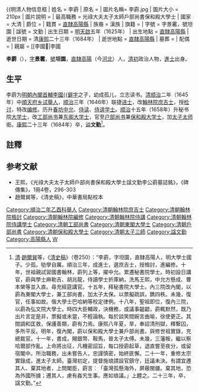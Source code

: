 {{明清人物信息框
| 姓名 = 李霨
| 原名 =
| 圖片名稱= 李霨.jpg
| 圖片大小 = 210px
| 圖片說明 = 
| 最高職務 = 光祿大夫太子太師戶部尚書保和殿大學士
| 國家 = 大清
| 爵位 = 
| 籍貫 = [[北直隸|直隸]][[高陽縣|高陽縣]]
| 族裔 = 漢族
| 旗籍 = 
| 字號 = 字景霱，號坦園
| 諡號 = 文勤
| 出生日期 = [[明|明]][[天啟_(明朝)|天啟]]五年（1625年）
| 出生地點 = [[北直隸|直隸]][[高陽縣|高陽縣]]
| 逝世日期 = 清[[康熙|康熙]]二十三年（1684年）
| 逝世地點 = [[直隸|直隸]][[高陽縣|高陽縣]]
| 墓葬 =
| 配偶 =
| 親屬 = [[李國𣚴|李國{{僻字]]<ref>𣚴，左木右普。</ref>（父）<br />李其凝(子)、李其恕(子)、李其旋(子)<br />李敏啟(孫)
| 出身 = 
* 順治二年乙酉科舉人出身
* 順治三年丙戌科同進士出身
| 經歷 =
*庶吉士
*內翰林祕書院檢討
*內翰林祕書院編修
*內翰林國史院侍講學士
*內翰林秘書院學士
*東閣大學士兼工部尚書
*內弘文院大學士
*保和殿大學士兼戶部尚書 
| 著作 =
*《心遠堂詩集》
}}

'''李霨'''（{{bd|1625年||1684年||catIdx=L李}}），[[表字|字]]'''景霱'''，[[號|號]]'''坦園'''，[[北直隶|直隸]][[高陽縣|高陽]]（今[[河北|河北]]）人，[[清初|清初]]政治人物，[[進士|進士]]出身。

==生平==
李霨为[[明朝內閣首輔|明朝內閣首輔]][[李國𣚴|李國{{僻字]]之子，幼成孤儿，立志读书。[[清|清]][[顺治|顺治]]二年（1645年）中[[順天府|順天府]][[乡试|乡试]][[舉人|舉人]]，[[顺治|顺治]]三年（1646年）联捷[[进士|进士]]，改[[翰林院庶吉士|翰林院庶吉士]]，授[[检讨|检讨]]，特改[[编修|编修]]。历升[[春坊|春坊]][[中允|中允]]、[[侍读|侍读]]、[[侍讲学士|侍讲学士]]。[[顺治|顺治]]十五年（1658年）升秘书院[[大学士|大学士]]，改[[工部尚书|工部尚书]]兼[[东阁大学士|东阁大学士]]，官至[[户部尚书|户部尚书]]兼[[保和殿大学士|保和殿大学士]]，加[[太子太师|太子太师]]銜。[[康熙|康熙]]二十三年（1684年）卒，[[谥|谥]]'''文勤'''<ref>[[清|清]]·[[趙爾巽|趙爾巽]]等，《[[清史稿|清史稿]]》（卷250）：“李霨，字坦園，直隸高陽人，明大學士國{{僻字|𣚴|左木右普}}子。少孤，劬學自厲。順治三年，成進士，選庶吉士，授檢討，進編修。十年，世祖親試習國書翰林，霨列上等，擢中允。累遷秘書院學士。時初設日講官，霨與學士麻勒吉、胡兆龍，侍讀學士折庫納，洗馬王熙，中允方懸成、曹本榮等並入直。尋充經筵講官。十五年，拜秘書院大學士。內三院改內閣，以霨為東閣大學士，兼工部尚書，加太子太保。以票擬疏誤，鐫四秩。未幾，復官，任事如故。偕大學士巴哈納等校定律例。十八年，聖祖即位，復內三院，以霨為弘文院大學士。時四大臣輔政，決機務，或議事齟齬，霨輒默然，既乃出片言定是非，票擬或未當，不輕論執。每於談笑間婉言曲喻，徐使更正。其間調和匡救，保護善類，霨有力焉。康熙八年夏，旱，奉詔清刑獄，釋繫囚，多所平反。明年，復內閣，霨以保和殿大學士兼戶部尚書。與修世祖實錄，充總裁官。十一年，書成，賜銀幣、鞍馬，晉太子太傅。未幾，三藩叛，繼以察哈爾部作亂。上命將出征，凡機密詔旨，每口授霨起草，退直嘗至夜分，或留宿閣中。所治職務，出未嘗告人，忠謹慎密，始終匪懈。二十一年，重修太宗實錄成，進太子太師。臺灣初定，提督施琅請設官鎮守，廷議未決。有謂宜遷其人、棄其地者，上問閣臣，霨言︰「臺灣孤懸海外，屏蔽閩疆。棄其地，恐為外國所據；遷其人，慮有姦宄生事。應如琅議。」上韙之。二十三年，卒，諡文勤。”</ref>。

==註釋==
{{reflist}}

==参考文献==
*王熙，《光祿大夫太子太師戶部尚書保和殿大學士諡文勤李公霨墓誌銘》，《碑傳集》，1冊4卷，296-303
*趙爾巽等，《清史稿》，中華書局點校本

{{顺治三年丙戌科殿试金榜}}
{{DEFAULTSORT:Li李}}

[[Category:順治二年乙酉科舉人|Category:順治二年乙酉科舉人]]
[[Category:清朝翰林院庶吉士|Category:清朝翰林院庶吉士]]
[[Category:清朝翰林院檢討|Category:清朝翰林院檢討]]
[[Category:清朝翰林院編修|Category:清朝翰林院編修]]
[[Category:清朝翰林院侍講|Category:清朝翰林院侍講]]
[[Category:清朝翰林院侍講學士|Category:清朝翰林院侍講學士]]
[[Category:清朝工部尚書|Category:清朝工部尚書]]
[[Category:清朝東閣大學士|Category:清朝東閣大學士]]
[[Category:清朝戶部尚書|Category:清朝戶部尚書]]
[[Category:清朝保和殿大學士|Category:清朝保和殿大學士]]
[[Category:清朝太子三師|Category:清朝太子三師]]
[[Category:諡文勤|Category:諡文勤]]
[[Category:高陽縣人|Category:高陽縣人]]
[[Category:李姓|W]]